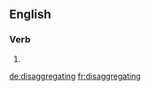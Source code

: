 ==English==

===Verb===
{{head|en|present participle}}

# {{present participle of|disaggregate|lang=en}}

[[de:disaggregating]]
[[fr:disaggregating]]